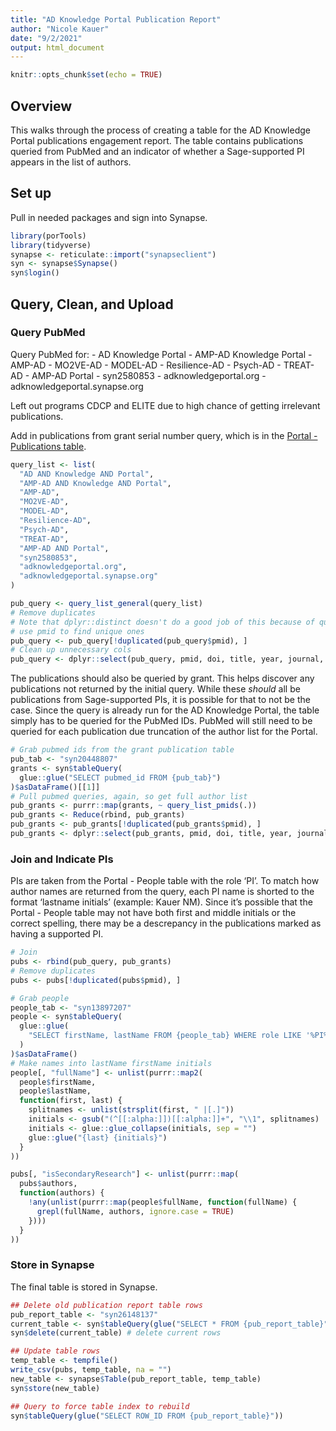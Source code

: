 ```yaml
---
title: "AD Knowledge Portal Publication Report"
author: "Nicole Kauer"
date: "9/2/2021"
output: html_document
---
```


```r
knitr::opts_chunk$set(echo = TRUE)
```

## Overview

This walks through the process of creating a table for the AD Knowledge Portal publications engagement report. The table contains publications queried from PubMed and an indicator of whether a Sage-supported PI appears in the list of authors.

## Set up

Pull in needed packages and sign into Synapse.

```r
library(porTools)
library(tidyverse)
synapse <- reticulate::import("synapseclient")
syn <- synapse$Synapse()
syn$login()
```

## Query, Clean, and Upload

### Query PubMed

Query PubMed for:
- AD Knowledge Portal
- AMP-AD Knowledge Portal
- AMP-AD
- MO2VE-AD
- MODEL-AD
- Resilience-AD
- Psych-AD
- TREAT-AD
- AMP-AD Portal
- syn2580853
- adknowledgeportal.org
- adknowledgeportal.synapse.org

Left out programs CDCP and ELITE due to high chance of getting irrelevant publications.

Add in publications from grant serial number query, which is in the [Portal - Publications table](https://www.synapse.org/#!Synapse:syn20448807/tables/).

```r
query_list <- list(
  "AD AND Knowledge AND Portal",
  "AMP-AD AND Knowledge AND Portal",
  "AMP-AD",
  "MO2VE-AD",
  "MODEL-AD",
  "Resilience-AD",
  "Psych-AD",
  "TREAT-AD",
  "AMP-AD AND Portal",
  "syn2580853",
  "adknowledgeportal.org",
  "adknowledgeportal.synapse.org"
)

pub_query <- query_list_general(query_list)
# Remove duplicates
# Note that dplyr::distinct doesn't do a good job of this because of query col;
# use pmid to find unique ones
pub_query <- pub_query[!duplicated(pub_query$pmid), ]
# Clean up unnecessary cols
pub_query <- dplyr::select(pub_query, pmid, doi, title, year, journal, authors)
```

The publications should also be queried by grant. This helps discover any publications not returned by the initial query. While these _should_ all be publications from Sage-supported PIs, it is possible for that to not be the case. Since the query is already run for the AD Knowledge Portal, the table simply has to be queried for the PubMed IDs. PubMed will still need to be queried for each publication due truncation of the author list for the Portal.

```R
# Grab pubmed ids from the grant publication table
pub_tab <- "syn20448807"
grants <- syn$tableQuery(
  glue::glue("SELECT pubmed_id FROM {pub_tab}")
)$asDataFrame()[[1]]
# Pull pubmed queries, again, so get full author list
pub_grants <- purrr::map(grants, ~ query_list_pmids(.))
pub_grants <- Reduce(rbind, pub_grants)
pub_grants <- pub_grants[!duplicated(pub_grants$pmid), ]
pub_grants <- dplyr::select(pub_grants, pmid, doi, title, year, journal, authors)
```

### Join and Indicate PIs

PIs are taken from the Portal - People table with the role 'PI'. To match how author names are returned from the query, each PI name is shorted to the format 'lastname initials' (example: Kauer NM). Since it's possible that the Portal - People table may not have both first and middle initials or the correct spelling, there may be a descrepancy in the publications marked as having a supported PI.

```R
# Join
pubs <- rbind(pub_query, pub_grants)
# Remove duplicates
pubs <- pubs[!duplicated(pubs$pmid), ]

# Grab people
people_tab <- "syn13897207"
people <- syn$tableQuery(
  glue::glue(
    "SELECT firstName, lastName FROM {people_tab} WHERE role LIKE '%PI%'"
  )
)$asDataFrame()
# Make names into lastName firstName initials
people[, "fullName"] <- unlist(purrr::map2(
  people$firstName,
  people$lastName,
  function(first, last) {
    splitnames <- unlist(strsplit(first, " |[.]"))
    initials <- gsub("(^[[:alpha:]])[[:alpha:]]+", "\\1", splitnames)
    initials <- glue::glue_collapse(initials, sep = "")
    glue::glue("{last} {initials}")
  }
))

pubs[, "isSecondaryResearch"] <- unlist(purrr::map(
  pubs$authors,
  function(authors) {
    !any(unlist(purrr::map(people$fullName, function(fullName) {
      grepl(fullName, authors, ignore.case = TRUE)
    })))
  }
))
```

### Store in Synapse

The final table is stored in Synapse.

```R
## Delete old publication report table rows
pub_report_table <- "syn26148137"
current_table <- syn$tableQuery(glue("SELECT * FROM {pub_report_table}"))
syn$delete(current_table) # delete current rows

## Update table rows
temp_table <- tempfile()
write_csv(pubs, temp_table, na = "")
new_table <- synapse$Table(pub_report_table, temp_table)
syn$store(new_table)

## Query to force table index to rebuild
syn$tableQuery(glue("SELECT ROW_ID FROM {pub_report_table}"))
```
